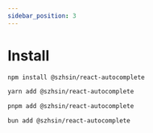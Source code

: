 ```yaml
---
sidebar_position: 3
---
```



# Install

<Tabs>
<TabItem value="npm" label="npm">

```bash
npm install @szhsin/react-autocomplete
```

</TabItem>
<TabItem value="yarn" label="Yarn">

```bash
yarn add @szhsin/react-autocomplete
```

</TabItem>
<TabItem value="pnpm" label="pnpm">

```bash
pnpm add @szhsin/react-autocomplete
```

</TabItem>
<TabItem value="bun" label="bun">

```bash
bun add @szhsin/react-autocomplete
```

</TabItem>
</Tabs>

